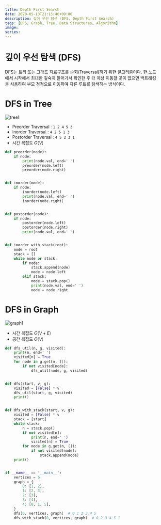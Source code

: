 ```yaml
---
title: Depth First Search
date: 2020-05-13T21:15:46+09:00
description: 깊이 우선 탐색 (DFS, Depth First Search)
tags: [DFS, Graph, Tree, Data Structures, Algorithm]
image: 
series: 
---
```


# 깊이 우선 탐색 (DFS)

DFS는 트리 또는 그래프 자료구조를 순회(Traversal)하기 위한 알고리즘이다. 한 노드에서 시작해서 최대한 깊숙히 들어가서 확인한 후 더 이상 이동할 곳이 없으면 백트래킹을 사용하여 부모 정점으로 이동하여 다른 루트를 탐색하는 방식이다.

# DFS in Tree

![tree1](./tree12.gif)

- Preorder Traversal : `1 2 4 5 3`
- Inorder Traversal : `4 2 5 1 3`
- Postorder Traversal : `4 5 2 3 1`
- 시간 복잡도 $O(V)$

```py
def preorder(node):
    if node:
        print(node.val, end=' ')
        preorder(node.left)
        preorder(node.right)


def inorder(node):
    if node:
        inorder(node.left)
        print(node.val, end=' ')
        inorder(node.right)


def postorder(node):
    if node:
        postorder(node.left)
        postorder(node.right)
        print(node.val, end=' ')


def inorder_with_stack(root):
    node = root
    stack = []
    while node or stack:
        if node:
            stack.append(node)
            node = node.left
        elif stack:
            node = stack.pop()
            print(node.val, end=' ')
            node = node.right
```

# DFS in Graph

![graph1](./graph1.jpg)

- 시간 복잡도 $O(V+E)$
- 공간 복잡도 $O(V)$

```py
def dfs_util(n, g, visited):
    print(n, end=' ')
    visited[n] = True
    for node in g.get(n, []):
        if not visited[node]:
            dfs_util(node, g, visited)


def dfs(start, v, g):
    visited = [False] * v
    dfs_util(start, g, visited)
    print()


def dfs_with_stack(start, v, g):
    visited = [False] * v
    stack = [start]
    while stack:
        n = stack.pop()
        if not visited[n]:
            print(n, end=' ')
            visited[n] = True
        for node in g.get(n, []):
            if not visited[node]:
                stack.append(node)
    print()


if __name__ == '__main__':
    vertices = 6
    graph = {
        0: [1, 2],
        1: [2, 3],
        2: [3],
        3: [4],
        4: [0, 1, 5],
    }
    dfs(0, vertices, graph)  # 0 1 2 3 4 5
    dfs_with_stack(0, vertices, graph)  # 0 2 3 4 5 1
```
